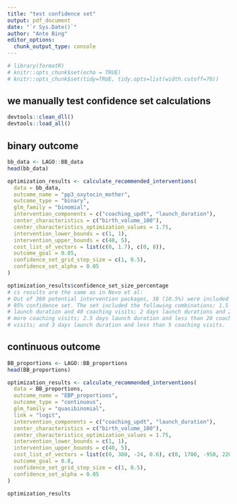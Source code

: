 ```yaml
---
title: "test confidence set"
output: pdf_document
date: "`r Sys.Date()`"
author: "Ante Bing"
editor_options: 
  chunk_output_type: console
---
```

```r
# library(formatR)
# knitr::opts_chunk$set(echo = TRUE)
# knitr::opts_chunk$set(tidy=TRUE, tidy.opts=list(width.cutoff=70))
```

## we manually test confidence set calculations
```r
devtools::clean_dll()
devtools::load_all()
```

## binary outcome
```r
bb_data <- LAGO::BB_data
head(bb_data)
```

```r
optimization_results <- calculate_recommended_interventions(
  data = bb_data,
  outcome_name = "pp3_oxytocin_mother",
  outcome_type = "binary",
  glm_family = "binomial",
  intervention_components = c("coaching_updt", "launch_duration"),
  center_characteristics = c("birth_volume_100"),
  center_characteristics_optimization_values = 1.75,
  intervention_lower_bounds = c(1, 1),
  intervention_upper_bounds = c(40, 5),
  cost_list_of_vectors = list(c(0, 1.7), c(0, 8)),
  outcome_goal = 0.85,
  confidence_set_grid_step_size = c(1, 0.5),
  confidence_set_alpha = 0.05
)

optimization_results$confidence_set_size_percentage
# cs results are the same as in Nevo et al:
# Out of 360 potential intervention packages, 38 (10.5%) were included in the
# 95% confidence set. The set included the following combinations: 1.5 days
# launch duration and 40 coaching visits; 2 days launch durations and 27 or
# more coaching visits; 2.5 days launch duration and less than 20 coaching
# visits; and 3 days launch duration and less than 5 coaching visits.
```



## continuous outcome
```r
BB_proportions <- LAGO::BB_proportions
head(BB_proportions)
```

```r
optimization_results <- calculate_recommended_interventions(
  data = BB_proportions,
  outcome_name = "EBP_proportions",
  outcome_type = "continuous",
  glm_family = "quasibinomial",
  link = "logit",
  intervention_components = c("coaching_updt", "launch_duration"),
  center_characteristics = c("birth_volume_100"),
  center_characteristics_optimization_values = 1.75,
  intervention_lower_bounds = c(1, 1),
  intervention_upper_bounds = c(40, 5),
  cost_list_of_vectors = list(c(0, 380, -24, 0.6), c(0, 1700, -950, 220)),
  outcome_goal = 0.8,
  confidence_set_grid_step_size = c(1, 0.5),
  confidence_set_alpha = 0.05
)

optimization_results
```

